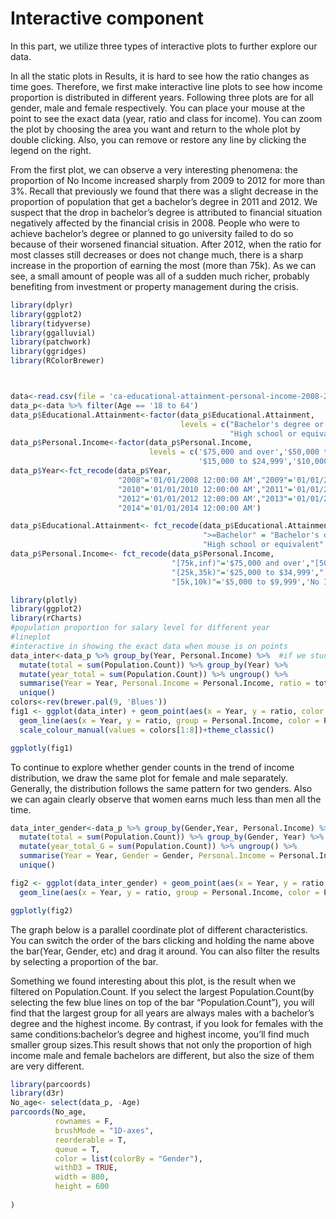 # Interactive component

In this part, we utilize three types of interactive plots to further explore our data.

In all the static plots in Results, it is hard to see how the ratio changes as time goes. Therefore, we first make interactive line plots to see how income proportion is distributed in different years. 
Following three plots are for all gender, male and female respectively. You can place your mouse at the point to see the exact data (year, ratio and class for income). You can zoom the plot by choosing the area you want and return to the whole plot by double clicking. Also, you can remove or restore any line by clicking the legend on the right. 

From the first plot, we can observe a very interesting phenomena: the proportion of No Income increased sharply from 2009 to 2012 for more than 3%. Recall that previously we found that there was a slight decrease in the proportion of population that get a bachelor’s degree in 2011 and 2012. We suspect that the drop in bachelor's degree is attributed to financial situation negatively affected by the financial crisis in 2008. People who were to achieve bachelor's degree or planned to go university failed to do so because of their worsened financial situation. After 2012, when the ratio for most classes still decreases or does not change much, there is a sharp increase in the proportion of earning the most (more than 75k). As we can see, a small amount of people was all of a sudden much richer, probably benefiting from investment or property management during the crisis.

```r
library(dplyr)
library(ggplot2)
library(tidyverse)
library(ggalluvial)
library(patchwork)
library(ggridges)
library(RColorBrewer)



data<-read.csv(file = 'ca-educational-attainment-personal-income-2008-2014.csv', header = TRUE)
data_p<-data %>% filter(Age == '18 to 64')
data_p$Educational.Attainment<-factor(data_p$Educational.Attainment,
                                      levels = c("Bachelor's degree or higher","Some college, less than 4-yr degree",
                                                 "High school or equivalent","No high school diploma"))
data_p$Personal.Income<-factor(data_p$Personal.Income, 
                               levels = c('$75,000 and over','$50,000 to $74,999','$35,000 to $49,999','$25,000 to $34,999',
                                          '$15,000 to $24,999','$10,000 to $14,999','$5,000 to $9,999','No Income'))
data_p$Year<-fct_recode(data_p$Year,
                        "2008"='01/01/2008 12:00:00 AM',"2009"='01/01/2009 12:00:00 AM',
                        "2010"='01/01/2010 12:00:00 AM',"2011"='01/01/2011 12:00:00 AM',
                        "2012"='01/01/2012 12:00:00 AM',"2013"='01/01/2013 12:00:00 AM',
                        "2014"='01/01/2014 12:00:00 AM')

data_p$Educational.Attainment<- fct_recode(data_p$Educational.Attainment,
                                           ">=Bachelor" = "Bachelor's degree or higher","College (<4year)" = "Some college, less than 4-yr degree",
                                           "High school or equivalent" = "High school or equivalent","< high school" = "No high school diploma")
data_p$Personal.Income<- fct_recode(data_p$Personal.Income,
                                    "[75k,inf)"='$75,000 and over',"[50k,75k)"='$50,000 to $74,999',"[35k,50k)"='$35,000 to $49,999',
                                    "[25k,35k)"='$25,000 to $34,999',"[15k,25k)"='$15,000 to $24,999',"[10k,15k)"='$10,000 to $14,999',
                                    "[5k,10k)"='$5,000 to $9,999','No Income'='No Income')
```                                    


```r
library(plotly)
library(ggplot2)
library(rCharts)
#population proportion for salary level for different year
#lineplot
#interactive in showing the exact data when mouse is on points
data_inter<-data_p %>% group_by(Year, Personal.Income) %>%  #if we study gender, add Gender
  mutate(total = sum(Population.Count)) %>% group_by(Year) %>% 
  mutate(year_total = sum(Population.Count)) %>% ungroup() %>%
  summarise(Year = Year, Personal.Income = Personal.Income, ratio = total/year_total) %>% 
  unique()
colors<-rev(brewer.pal(9, 'Blues'))
fig1 <- ggplot(data_inter) + geom_point(aes(x = Year, y = ratio, color = Personal.Income))+
  geom_line(aes(x = Year, y = ratio, group = Personal.Income, color = Personal.Income))+
  scale_colour_manual(values = colors[1:8])+theme_classic()

ggplotly(fig1)
```
To continue to explore whether gender counts in the trend of income distribution, we draw the same plot for female and male separately. Generally, the distribution follows the same pattern for two genders. Also we can again clearly  observe that women earns much less than men all the time.
```r
data_inter_gender<-data_p %>% group_by(Gender,Year, Personal.Income) %>%  #if we study gender, add Gender
  mutate(total = sum(Population.Count)) %>% group_by(Gender, Year) %>% 
  mutate(year_total_G = sum(Population.Count)) %>% ungroup() %>%
  summarise(Year = Year, Gender = Gender, Personal.Income = Personal.Income, ratio = total/year_total_G) %>% 
  unique()

fig2 <- ggplot(data_inter_gender) + geom_point(aes(x = Year, y = ratio, color = Personal.Income))+
  geom_line(aes(x = Year, y = ratio, group = Personal.Income, color = Personal.Income))+facet_grid(~Gender)+scale_colour_manual(values = colors[1:8])+theme_classic()

ggplotly(fig2)


```

The graph below is a parallel coordinate plot of different characteristics. You can switch the order of the bars clicking and holding the name above the bar(Year, Gender, etc) and drag it around. You can also filter the results by selecting a proportion of the bar. 


Something we found interesting about this plot, is the result when we filtered on Population.Count. If you select the largest Population.Count(by selecting the few blue lines on top of the bar "Population.Count"), you will find that the largest group for all years are always males with a bachelor's degree and the highest income. By contrast, if you look for females with the same conditions:bachelor's degree and highest income, you'll find much smaller group sizes.This result shows that not only the proportion of high income male and female bachelors are different, but also the size of them are very different.

```r
library(parcoords)
library(d3r)
No_age<- select(data_p, -Age)
parcoords(No_age,
          rownames = F,
          brushMode = "1D-axes",
          reorderable = T,
          queue = T,
          color = list(colorBy = "Gender"),
          withD3 = TRUE,
          width = 800,
          height = 600
          
)
```


